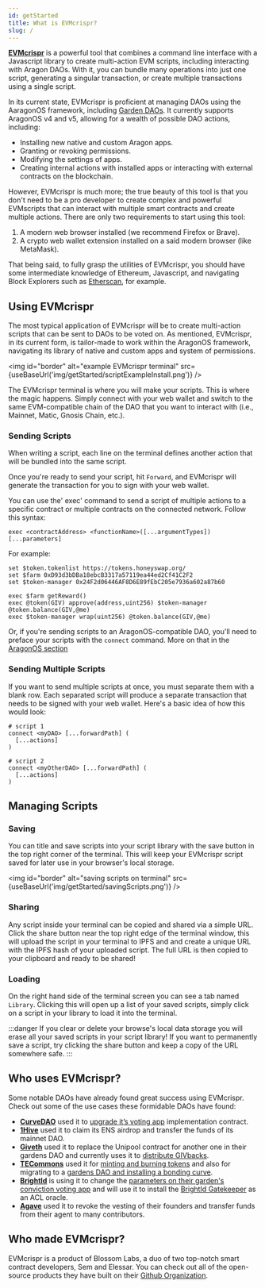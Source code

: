 ```yaml
---
id: getStarted
title: What is EVMcrispr?
slug: /
---
```



[**EVMcrispr**](https://evm-crispr.blossom.software/) is a powerful tool that combines a command line interface with a Javascript library to create multi-action EVM scripts, including interacting with Aragon DAOs. With it, you can bundle many operations into just one script, generating a singular transaction, or create multiple transactions using a single script.

In its current state, EVMcrispr is proficient at managing DAOs using the AaragonOS framework, including [Garden DAOs](https://gardens.1hive.org/#/home). It currently supports AragonOS v4 and v5, allowing for a wealth of possible DAO actions, including:

- Installing new native and custom Aragon apps.
- Granting or revoking permissions.
- Modifying the settings of apps.
- Creating internal actions with installed apps or interacting with external contracts on the blockchain.

However, EVMcrispr is much more; the true beauty of this tool is that you don't need to be a pro developer to create complex and powerful EVMscripts that can interact with multiple smart contracts and create multiple actions. There are only two requirements to start using this tool:

1. A modern web browser installed (we recommend Firefox or Brave).
2. A crypto web wallet extension installed on a said modern browser (like MetaMask).

That being said, to fully grasp the utilities of EVMcrispr, you should have some intermediate knowledge of Ethereum, Javascript, and navigating Block Explorers such as [Etherscan](https://etherscan.io), for example.


## Using EVMcrispr

The most typical application of EVMcrispr will be to create multi-action scripts that can be sent to DAOs to be voted on. As mentioned, EVMcrispr, in its current form, is tailor-made to work within the AragonOS framework, navigating its library of native and custom apps and system of permissions.


<img id="border" alt="example EVMcrispr terminal" src={useBaseUrl('img/getStarted/scriptExampleInstall.png')} />

The EVMcrispr terminal is where you will make your scripts. This is where the magic happens. Simply connect with your web wallet and switch to the same EVM-compatible chain of the DAO that you want to interact with (i.e., Mainnet, Matic, Gnosis Chain, etc.).

### Sending Scripts

 When writing a script, each line on the terminal defines another action that will be bundled into the same script.

Once you're ready to send your script, hit `Forward`, and EVMcrispr will generate the transaction for you to sign with your web wallet.

You can use the' exec' command to send a script of multiple actions to a specific contract or multiple contracts on the connected network. Follow this syntax:

```
exec <contractAddress> <functionName>([...argumentTypes]) [...parameters]
```

For example:

```
set $token.tokenlist https://tokens.honeyswap.org/
set $farm 0xD93d3bDBa18ebcB3317a57119ea44ed2Cf41C2F2
set $token-manager 0x24F2d06446AF8D6E89fEbC205e7936a602a87b60

exec $farm getReward()
exec @token(GIV) approve(address,uint256) $token-manager @token.balance(GIV,@me)
exec $token-manager wrap(uint256) @token.balance(GIV,@me)
```

Or, if you're sending scripts to an AragonOS-compatible DAO, you'll need to preface your scripts with the `connect` command. More on that in the [AragonOS section](/aragonOS/#the-connect-command)

### Sending Multiple Scripts

If you want to send multiple scripts at once, you must separate them with a blank row. Each separated script will produce a separate transaction that needs to be signed with your web wallet. Here's a basic idea of how this would look:

```
# script 1
connect <myDAO> [...forwardPath] (
  [...actions]
)

# script 2
connect <myOtherDAO> [...forwardPath] (
  [...actions]
)
```
## Managing Scripts

### Saving

You can title and save scripts into your script library with the save button in the top right corner of the terminal. This will keep your EVMcrispr script saved for later use in your browser's local storage. 

<img id="border" alt="saving scripts on terminal" src={useBaseUrl('img/getStarted/savingScripts.png')} />  

### Sharing 

Any script inside your terminal can be copied and shared via a simple URL. Click the share button near the top right edge of the terminal window, this will upload the script in your terminal to IPFS and and create a unique URL with the IPFS hash of your uploaded script. The full URL is then copied to your clipboard and ready to be shared!

### Loading 

On the right hand side of the terminal screen you can see a tab named `Library`. Clicking this will open up a list of your saved scripts, simply click on a script in your library to load it into the terminal.




:::danger
If you clear or delete your browse's local data storage you will erase all your saved scripts in your script library! If you want to permanently save a script, try clicking the share button and keep a copy of the URL somewhere safe.
:::

## Who uses EVMcrispr?

Some notable DAOs have already found great success using EVMcrispr. Check out some of the use cases these formidable DAOs have found:

- [**CurveDAO**](https://curve.fi/) used it to [upgrade it’s voting app](https://gov.curve.fi/t/allowing-for-fractional-votes-by-curve-dao/2456) implementation contract.
- [**1Hive**](https://1hive.org/) used it to claim its ENS airdrop and transfer the funds of its mainnet DAO.
- [**Giveth**](https://giveth.io/) used it to replace the Unipool contract for another one in their gardens DAO and currently uses it to [distribute GIVbacks](https://giveth.io/givbacks).
- [**TECommons**](https://tecommons.org/) used it for [minting and burning tokens](https://forum.tecommons.org/t/one-time-change-of-tech-addresses-as-requested-by-owner-because-access-was-lost-or-another-reason/571) and also for migrating to a [gardens DAO and installing a bonding curve](https://forum.tecommons.org/t/commons-upgrade-demo-part-2/723).
- [**BrightId**](https://brightid.org/) is using it to change the [parameters on their garden's conviction voting app](https://forum.brightid.org/t/revisiting-the-brightdao-parameters-with-general-magic-support/355) and will use it to install the [BrightId Gatekeeper](https://forum.brightid.org/t/brightid-gatekeeper-for-aragon-permissions/131) as an ACL oracle.
- [**Agave**](https://agave.finance/) used it to revoke the vesting of their founders and transfer funds from their agent to many contributors.


## Who made EVMcrispr?

EVMcrispr is a product of Blossom Labs, a duo of two top-notch smart contract developers, Sem and Elessar. You can check out all of the open-source products they have built on their [Github Organization](https://github.com/BlossomLabs).
